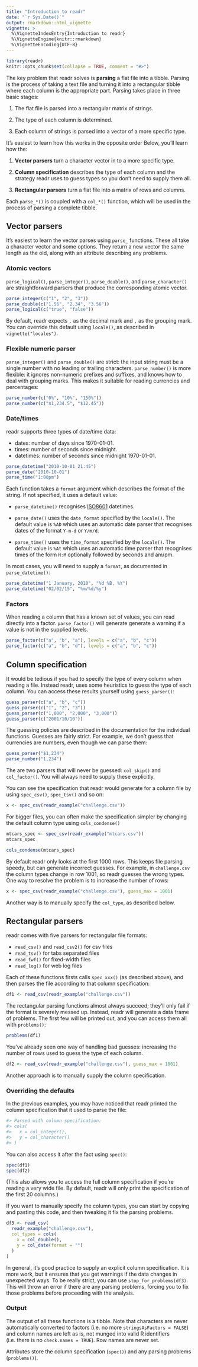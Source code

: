 ```yaml
---
title: "Introduction to readr"
date: "`r Sys.Date()`"
output: rmarkdown::html_vignette
vignette: >
  %\VignetteIndexEntry{Introduction to readr}
  %\VignetteEngine{knitr::rmarkdown}
  %\VignetteEncoding{UTF-8}
---
```


```r
library(readr)
knitr::opts_chunk$set(collapse = TRUE, comment = "#>")
```

The key problem that readr solves is __parsing__ a flat file into a tibble. Parsing is the process of taking a text file and turning it into a rectangular tibble where each column is the appropriate part. Parsing takes place in three basic stages:

1.  The flat file is parsed into a rectangular matrix of
    strings.

1.  The type of each column is determined.

1.  Each column of strings is parsed into a vector of a 
    more specific type.

It's easiest to learn how this works in the opposite order Below, you'll learn how the:

1.  __Vector parsers__ turn a character vector in to a 
    more specific type. 

1.  __Column specification__ describes the type of each 
    column and the strategy readr uses to guess types so
    you don't need to supply them all.
    
1.  __Rectangular parsers__ turn a flat file into a 
    matrix of rows and columns.
  
Each `parse_*()` is coupled with a `col_*()` function, which will be used in the process of parsing a complete tibble. 

## Vector parsers

It's easiest to learn the vector parses using `parse_` functions. These all take a character vector and some options. They return a new vector the same length as the old, along with an attribute describing any problems.

### Atomic vectors

`parse_logical()`, `parse_integer()`, `parse_double()`, and `parse_character()` are straightforward parsers that produce the corresponding atomic vector.

```r
parse_integer(c("1", "2", "3"))
parse_double(c("1.56", "2.34", "3.56"))
parse_logical(c("true", "false"))
```

By default, readr expects `.` as the decimal mark and `,` as the grouping mark. You can override this default using `locale()`, as described in `vignette("locales")`.

### Flexible numeric parser

`parse_integer()` and `parse_double()` are strict: the input string must be a single number with no leading or trailing characters. `parse_number()` is more flexible: it ignores non-numeric prefixes and suffixes, and knows how to deal with grouping marks. This makes it suitable for reading currencies and percentages:

```r
parse_number(c("0%", "10%", "150%"))
parse_number(c("$1,234.5", "$12.45"))
```

### Date/times

readr supports three types of date/time data:

* dates: number of days since 1970-01-01.
* times: number of seconds since midnight.
* datetimes: number of seconds since midnight 1970-01-01.

```r
parse_datetime("2010-10-01 21:45")
parse_date("2010-10-01")
parse_time("1:00pm")
```

Each function takes a `format` argument which describes the format of the string. If not specified, it uses a default value:

* `parse_datetime()` recognises
  [ISO8601](https://en.wikipedia.org/wiki/ISO_8601) 
  datetimes.

* `parse_date()` uses the `date_format` specified by
  the `locale()`. The default value is `%AD` which uses
  an automatic date parser that recognises dates of the 
  format `Y-m-d` or `Y/m/d`.
  
* `parse_time()` uses the `time_format` specified by
  the `locale()`. The default value is `%At` which uses
  an automatic time parser that recognises times of the
  form `H:M` optionally followed by seconds and am/pm.
  
In most cases, you will need to supply a `format`, as documented in `parse_datetime()`:

```r
parse_datetime("1 January, 2010", "%d %B, %Y")
parse_datetime("02/02/15", "%m/%d/%y")
```

### Factors

When reading a column that has a known set of values, you can read directly into a factor. `parse_factor()` will generate generate a warning if a value is not in the supplied levels.
 
```r
parse_factor(c("a", "b", "a"), levels = c("a", "b", "c"))
parse_factor(c("a", "b", "d"), levels = c("a", "b", "c"))
```

## Column specification

It would be tedious if you had to specify the type of every column when reading a file. Instead readr, uses some heuristics to guess the type of each column. You can access these results yourself using `guess_parser()`:

```r
guess_parser(c("a", "b", "c"))
guess_parser(c("1", "2", "3"))
guess_parser(c("1,000", "2,000", "3,000"))
guess_parser(c("2001/10/10"))
```

The guessing policies are described in the documentation for the individual functions. Guesses are fairly strict. For example, we don't guess that currencies are numbers, even though we can parse them:

```r
guess_parser("$1,234")
parse_number("1,234")
``` 

The are two parsers that will never be guessed: `col_skip()` and `col_factor()`. You will always need to supply these explicitly.

You can see the specification that readr would generate for a column file by using `spec_csv()`, `spec_tsv()` and so on:

```r
x <- spec_csv(readr_example("challenge.csv"))
```

For bigger files, you can often make the specification simpler by changing the default column type using `cols_condense()`

```r
mtcars_spec <- spec_csv(readr_example("mtcars.csv"))
mtcars_spec

cols_condense(mtcars_spec)
```


By default readr only looks at the first 1000 rows. This keeps file parsing speedy, but can generate incorrect guesses. For example, in `challenge.csv` the column types change in row 1001, so readr guesses the wrong types. One way to resolve the problem is to increase the number of rows:

```r
x <- spec_csv(readr_example("challenge.csv"), guess_max = 1001)
```

Another way is to manually specify the `col_type`, as described below.

## Rectangular parsers

readr comes with five parsers for rectangular file formats:

* `read_csv()` and `read_csv2()` for csv files
* `read_tsv()` for tabs separated files
* `read_fwf()` for fixed-width files
* `read_log()` for web log files

Each of these functions firsts calls `spec_xxx()` (as described above), and then parses the file according to that column specification:

```r
df1 <- read_csv(readr_example("challenge.csv"))
```

The rectangular parsing functions almost always succeed; they'll only fail if the format is severely messed up. Instead, readr will generate a data frame of problems. The first few will be printed out, and you can access them all with `problems()`:

```r
problems(df1)
```

You've already seen one way of handling bad guesses: increasing the number of rows used to guess the type of each column. 

```r
df2 <- read_csv(readr_example("challenge.csv"), guess_max = 1001)
```

Another approach is to manually supply the column specification.

### Overriding the defaults

In the previous examples, you may have noticed that readr printed the column specification that it used to parse the file:

```r
#> Parsed with column specification:
#> cols(
#>   x = col_integer(),
#>   y = col_character()
#> )
```

You can also access it after the fact using `spec()`:

```r
spec(df1)
spec(df2)
```

(This also allows you to access the full column specification if you're reading a very wide file. By default, readr will only print the specification of the first 20 columns.)

If you want to manually specify the column types, you can start by copying and pasting this code, and then tweaking it fix the parsing problems.

```r
df3 <- read_csv(
  readr_example("challenge.csv"), 
  col_types = cols(
    x = col_double(),
    y = col_date(format = "")
  )
)
```

In general, it's good practice to supply an explicit column specification. It is more work, but it ensures that you get warnings if the data changes in unexpected ways. To be really strict, you can use `stop_for_problems(df3)`. This will throw an error if there are any parsing problems, forcing you to fix those problems before proceeding with the analysis.

### Output

The output of all these functions is a tibble. Note that characters are never automatically converted to factors (i.e. no more `stringsAsFactors = FALSE`) and column names are left as is, not munged into valid R identifiers (i.e. there is no `check.names = TRUE`). Row names are never set.

Attributes store the column specification (`spec()`) and any parsing problems (`problems()`).
